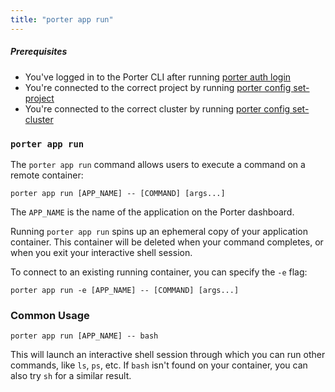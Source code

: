 ```yaml
---
title: "porter app run"
---
```


##### Prerequisites

* You've logged in to the Porter CLI after running [porter auth login](/enterprise/cli/command-reference/porter-auth)
* You're connected to the correct project by running [porter config set-project](/enterprise/cli/command-reference/porter-config)
* You're connected to the correct cluster by running [porter config set-cluster](/enterprise/cli/command-reference/porter-config)

  
### `porter app run`[](#porter-run "Direct link to heading")

The `porter app run` command allows users to execute a command on a remote container:

```
porter app run [APP_NAME] -- [COMMAND] [args...]
```

The `APP_NAME` is the name of the application on the Porter dashboard.

Running `porter app run` spins up an ephemeral copy of your application 
container. This container will be deleted when your command completes, 
or when you exit your interactive shell session.

To connect to an existing running container, you can specify the `-e` flag:

```
porter app run -e [APP_NAME] -- [COMMAND] [args...]
```

### Common Usage [](#porter-run-examples "Direct link to heading")
```
porter app run [APP_NAME] -- bash
```
This will launch an interactive shell session through which you can run other commands, like `ls`, `ps`, etc. If `bash` isn't found on your container, you can also try `sh` for a similar result.
